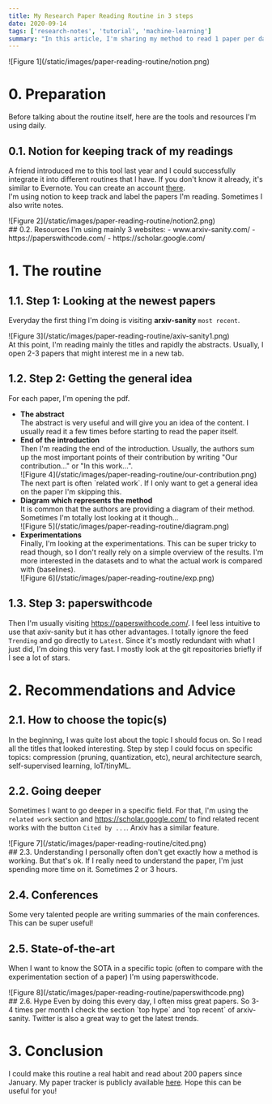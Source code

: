 ```yaml
---
title: My Research Paper Reading Routine in 3 steps
date: 2020-09-14
tags: ['research-notes', 'tutorial', 'machine-learning']
summary: "In this article, I'm sharing my method to read 1 paper per day."
---
```


<div className="text-center">![Figure 1](/static/images/paper-reading-routine/notion.png)</div>

# 0. Preparation

Before talking about the routine itself, here are the tools and resources I'm using daily.

## 0.1. Notion for keeping track of my readings

A friend introduced me to this tool last year and I could successfully integrate it into different routines that I have. If you don't know it already, it's similar to Evernote. You can create an account [there](http://https://www.notion.so).  
I'm using notion to keep track and label the papers I'm reading. Sometimes I also write notes.

<div className="text-center">![Figure 2](/static/images/paper-reading-routine/notion2.png)</div>
## 0.2. Resources I'm using mainly 3 websites: - www.arxiv-sanity.com/ - https://paperswithcode.com/
- https://scholar.google.com/

# 1. The routine

## 1.1. Step 1: Looking at the newest papers

Everyday the first thing I'm doing is visiting **arxiv-sanity** `most recent`.

<div className="text-center">
  ![Figure 3](/static/images/paper-reading-routine/axiv-sanity1.png)
</div>
At this point, I'm reading mainly the titles and rapidly the abstracts. Usually, I open 2-3 papers that
might interest me in a new tab.

## 1.2. Step 2: Getting the general idea

For each paper, I'm opening the pdf.

- **The abstract**  
  The abstract is very useful and will give you an idea of the content. I usually read it a few times before starting to read the paper itself.
- **End of the introduction**  
  Then I'm reading the end of the introduction. Usually, the authors sum up the most important points of their contribution by writing "Our contribution..." or "In this work...".
  <div className="text-center">
    ![Figure 4](/static/images/paper-reading-routine/our-contribution.png)
  </div>
  The next part is often `related work`. If I only want to get a general idea on the paper I'm skipping
  this.
- **Diagram which represents the method**  
  It is common that the authors are providing a diagram of their method. Sometimes I'm totally lost looking at it though...
  <div className="text-center">![Figure 5](/static/images/paper-reading-routine/diagram.png)</div>
- **Experimentations**  
  Finally, I'm looking at the experimentations. This can be super tricky to read though, so I don't really rely on a simple overview of the results. I'm more interested in the datasets and to what the actual work is compared with (baselines).
  <div className="text-center">![Figure 6](/static/images/paper-reading-routine/exp.png)</div>

## 1.3. Step 3: paperswithcode

Then I'm usually visiting https://paperswithcode.com/. I feel less intuitive to use that axiv-sanity but it has other advantages. I totally ignore the feed `Trending` and go directly to `Latest`. Since it's mostly redundant with what I just did, I'm doing this very fast. I mostly look at the git repositories briefly if I see a lot of stars.

# 2. Recommendations and Advice

## 2.1. How to choose the topic(s)

In the beginning, I was quite lost about the topic I should focus on. So I read all the titles that looked interesting. Step by step I could focus on specific topics: compression (pruning, quantization, etc), neural architecture search, self-supervised learning, IoT/tinyML.

## 2.2. Going deeper

Sometimes I want to go deeper in a specific field. For that, I'm using the `related work` section and https://scholar.google.com/ to find related recent works with the button `Cited by ...`. Arxiv has a similar feature.

<div className="text-center">![Figure 7](/static/images/paper-reading-routine/cited.png)</div>
## 2.3. Understanding I personally often don't get exactly how a method is working. But that's ok. If
I really need to understand the paper, I'm just spending more time on it. Sometimes 2 or 3 hours.

## 2.4. Conferences

Some very talented people are writing summaries of the main conferences. This can be super useful!

## 2.5. State-of-the-art

When I want to know the SOTA in a specific topic (often to compare with the experimentation section of a paper) I'm using paperswithcode.

<div className="text-center">
  ![Figure 8](/static/images/paper-reading-routine/paperswithcode.png)
</div>
## 2.6. Hype Even by doing this every day, I often miss great papers. So 3-4 times per month I check
the section `top hype` and `top recent` of arxiv-sanity. Twitter is also a great way to get the latest
trends.

# 3. Conclusion

I could make this routine a real habit and read about 200 papers since January. My paper tracker is publicly available [here](https://t.co/CJ0dEVtU7e?amp=1). Hope this can be useful for you!
